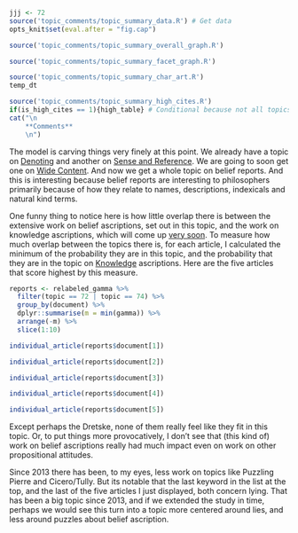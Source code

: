 ```r
jjj <- 72
source('topic_comments/topic_summary_data.R') # Get data
opts_knit$set(eval.after = "fig.cap")
```

```r
source('topic_comments/topic_summary_overall_graph.R')
```

```r
source('topic_comments/topic_summary_facet_graph.R')
```

```r
source('topic_comments/topic_summary_char_art.R')
temp_dt
```

```r
source('topic_comments/topic_summary_high_cites.R')
if(is_high_cites == 1){high_table} # Conditional because not all topics have high cites
cat("\n
	**Comments**
	\n")
```

The model is carving things very finely at this point. We already have a topic on [Denoting](#topic43) and another on [Sense and Reference](#topic64). We are going to soon get one on [Wide Content](#topic85). And now we get a whole topic on belief reports. And this is interesting because belief reports are interesting to philosophers primarily because of how they relate to names, descriptions, indexicals and natural kind terms.

One funny thing to notice here is how little overlap there is between the extensive work on belief ascriptions, set out in this topic, and the work on knowledge ascriptions, which will come up [very soon](#topic74). To measure how much overlap between the topics there is, for each article, I calculated the minimum of the probability they are in this topic, and the probability that they are in the topic on [Knowledge](#topic74) ascriptions. Here are the five articles that score highest by this measure.

```r
reports <- relabeled_gamma %>%
  filter(topic == 72 | topic == 74) %>%
  group_by(document) %>%
  dplyr::summarise(m = min(gamma)) %>%
  arrange(-m) %>%
  slice(1:10)

individual_article(reports$document[1])
```

```r
individual_article(reports$document[2])
```

```r
individual_article(reports$document[3])
```

```r
individual_article(reports$document[4])
```

```r
individual_article(reports$document[5])
```

Except perhaps the Dretske, none of them really feel like they fit in this topic. Or, to put things more provocatively, I don't see that (this kind of) work on belief ascriptions really had much impact even on work on other propositional attitudes.

Since 2013 there has been, to my eyes, less work on topics like Puzzling Pierre and Cicero/Tully. But its notable that the last keyword in the list at the top, and the last of the five articles I just displayed, both concern lying. That has been a big topic since 2013, and if we extended the study in time, perhaps we would see this turn into a topic more centered around lies, and less around puzzles about belief ascription.
